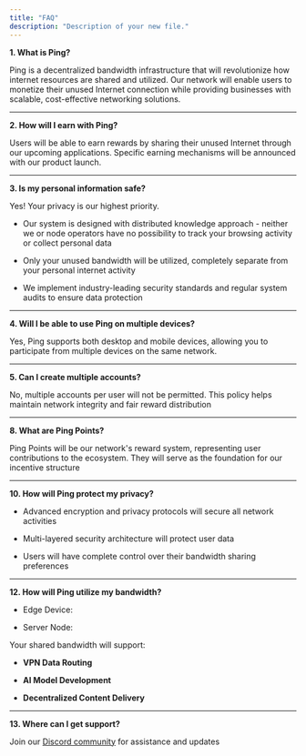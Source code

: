 ```yaml
---
title: "FAQ"
description: "Description of your new file."
---
```


**1. What is Ping?**

Ping is a decentralized bandwidth infrastructure that will revolutionize how internet resources are shared and utilized. Our network will enable users to monetize their unused Internet connection while providing businesses with scalable, cost-effective networking solutions.

***

**2. How will I earn with Ping?**

Users will be able to earn rewards by sharing their unused Internet through our upcoming applications. Specific earning mechanisms will be announced with our product launch.

***

**3. Is my personal information safe?**

Yes! Your privacy is our highest priority.

* Our system is designed with distributed knowledge approach - neither we or node operators have no possibility to track your browsing activity or collect personal data

* Only your unused bandwidth will be utilized, completely separate from your personal internet activity

* We implement industry-leading security standards and regular system audits to ensure data protection

***

**4. Will I be able to use Ping on multiple devices?**

Yes, Ping supports both desktop and mobile devices, allowing you to participate from multiple devices on the same network.

***

**5. Can I create multiple accounts?**

No, multiple accounts per user will not be permitted. This policy helps maintain network integrity and fair reward distribution

***

**8. What are Ping Points?**

Ping Points will be our network's reward system, representing user contributions to the ecosystem. They will serve as the foundation for our incentive structure

***

**10. How will Ping protect my privacy?**

* Advanced encryption and privacy protocols will secure all network activities

* Multi-layered security architecture will protect user data

* Users will have complete control over their bandwidth sharing preferences

***

**12. How will Ping utilize my bandwidth?**

* Edge Device:

* Server Node:

Your shared bandwidth will support:

* **VPN Data Routing**

* **AI Model Development**

* **Decentralized Content Delivery**

***

**13. Where can I get support?**

Join our [Discord community](https://discord.gg/nodepay) for assistance and updates